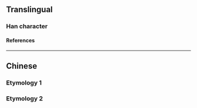 {{character info/new}}
==Translingual==

===Han character===
{{Han char|rn=86|rad=火|as=12|sn=16|four=|canj=FASE|ids=⿰火最}}

====References====
{{Han ref|kx=0681.170|dkj=19376|hdz=32233.110|uh=71B6}}

----

==Chinese==

===Etymology 1===
{{zh-see|爨|v}}

===Etymology 2===
{{zh-see|撮|v}}